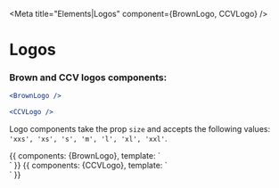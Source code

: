 
<Meta title="Elements|Logos" component={BrownLogo, CCVLogo} />

# Logos

<Props of={BrownLogo} />

### Brown and CCV logos components:
```jsx
<BrownLogo />
```
```jsx
<CCVLogo />
```

Logo components take the prop `size` and accepts the following values:
`'xxs', 'xs', 's', 'm', 'l', 'xl', 'xxl'`.

<Preview >
    <Story name="Brown">
        {{
            components: {BrownLogo},
            template: `
            <div>
                <BrownLogo size="xxs" />
                <BrownLogo size="xs" />
                <BrownLogo size="s" />
                <BrownLogo size="m" />
                <BrownLogo size="l" />
                <BrownLogo size="xl" />
                <BrownLogo size="xxl" />
            </div>
            `
        }}
    </Story>
    <Story name="CCV">
        {{
            components: {CCVLogo},
            template: `
            <div>
                <CCVLogo size="xxs" />
                <CCVLogo size="xs" />
                <CCVLogo size="s" />
                <CCVLogo size="m" />
                <CCVLogo size="l" />
                <CCVLogo size="xl" />
                <CCVLogo size="xxl" />
            </div>`
        }}
    </Story>
</Preview>